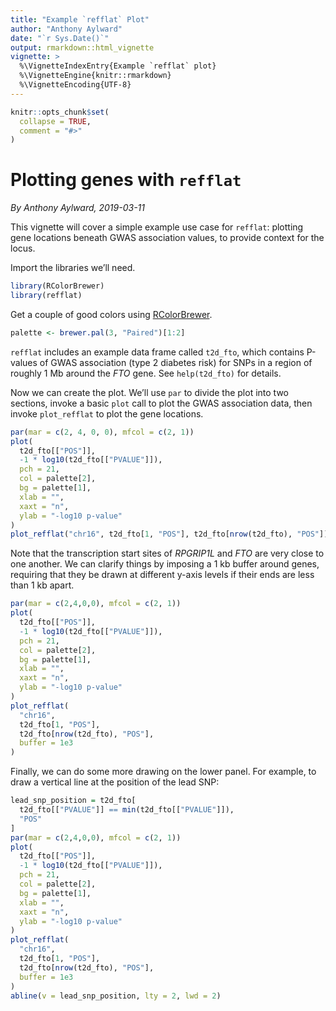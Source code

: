 ```yaml
---
title: "Example `refflat` Plot"
author: "Anthony Aylward"
date: "`r Sys.Date()`"
output: rmarkdown::html_vignette
vignette: >
  %\VignetteIndexEntry{Example `refflat` plot}
  %\VignetteEngine{knitr::rmarkdown}
  %\VignetteEncoding{UTF-8}
---
```


```r
knitr::opts_chunk$set(
  collapse = TRUE,
  comment = "#>"
)
```

# Plotting genes with `refflat`

_By Anthony Aylward, 2019-03-11_

This vignette will cover a simple example use case for `refflat`: plotting
gene locations beneath GWAS association values, to provide context for the
locus.

Import the libraries we'll need.

```r
library(RColorBrewer)
library(refflat)
```

Get a couple of good colors using [RColorBrewer](https://cran.r-project.org/web/packages/RColorBrewer/index.html).

```r
palette <- brewer.pal(3, "Paired")[1:2]
```

`refflat` includes an example data frame called `t2d_fto`, which contains
P-values of GWAS association (type 2 diabetes risk) for SNPs in a region of
roughly 1 Mb around the _FTO_ gene. See `help(t2d_fto)` for details.

Now we can create the plot. We'll use `par` to divide the plot into two
sections, invoke a basic `plot` call to plot the GWAS association data,
then invoke `plot_refflat` to plot the gene locations.

```r
par(mar = c(2, 4, 0, 0), mfcol = c(2, 1))
plot(
  t2d_fto[["POS"]],
  -1 * log10(t2d_fto[["PVALUE"]]),
  pch = 21,
  col = palette[2],
  bg = palette[1],
  xlab = "",
  xaxt = "n",
  ylab = "-log10 p-value"
)
plot_refflat("chr16", t2d_fto[1, "POS"], t2d_fto[nrow(t2d_fto), "POS"])
```

Note that the transcription start sites of _RPGRIP1L_ and _FTO_ are very close
to one another. We can clarify things by imposing a 1 kb buffer around genes,
requiring that they be drawn at different y-axis levels if their ends are less
than 1 kb apart.

```r
par(mar = c(2,4,0,0), mfcol = c(2, 1))
plot(
  t2d_fto[["POS"]],
  -1 * log10(t2d_fto[["PVALUE"]]),
  pch = 21,
  col = palette[2],
  bg = palette[1],
  xlab = "",
  xaxt = "n",
  ylab = "-log10 p-value"
)
plot_refflat(
  "chr16",
  t2d_fto[1, "POS"],
  t2d_fto[nrow(t2d_fto), "POS"],
  buffer = 1e3
)
```

Finally, we can do some more drawing on the lower panel. For example, to draw
a vertical line at the position of the lead SNP:

```r
lead_snp_position = t2d_fto[
  t2d_fto[["PVALUE"]] == min(t2d_fto[["PVALUE"]]),
  "POS"
]
par(mar = c(2,4,0,0), mfcol = c(2, 1))
plot(
  t2d_fto[["POS"]],
  -1 * log10(t2d_fto[["PVALUE"]]),
  pch = 21,
  col = palette[2],
  bg = palette[1],
  xlab = "",
  xaxt = "n",
  ylab = "-log10 p-value"
)
plot_refflat(
  "chr16",
  t2d_fto[1, "POS"],
  t2d_fto[nrow(t2d_fto), "POS"],
  buffer = 1e3
)
abline(v = lead_snp_position, lty = 2, lwd = 2)
```
